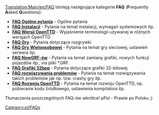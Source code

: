 [[Translation:Main/en/FAQ]]{{en/-}}{{pl/Spis treści}}
Istnieją następujące kategorie '''FAQ''' ('''F'''requently '''A'''sked '''Q'''uestions):

*''' [[Main/pl/FAQ Ogólne pytania|FAQ Ogólne pytania]]''' - Ogólne pytania
*''' [[Main/pl/FAQ Instalacji|FAQ Instalacji]]''' - Pytania na temat instalacji, wymagań systemowych itp.
*''' [[Main/pl/FAQ Wersje OpenTTD|FAQ Wersji OpenTTD]]''' - Wyjaśnienie terminologii używanej w różnych wersjach OpenTTD
*''' [[Main/pl/FAQ rozgrywki|FAQ Gry]]''' - Pytania dotyczące rozgrywki
*''' [[Main/pl/FAQ Gry Wieloosobowej|FAQ Gry Wieloosobowej]]''' - Pytania na temat gry sieciowej, ustawień serwera itp.
*''' [[Main/pl/FAQ NewGRF|FAQ NewGRF-ów]]''' - Pytania na temat zamiany grafiki, nowych funkcji pojazdów itp., via pliki *.GRF.
*''' [[Main/pl/FAQ Grafiki 32bpp|FAQ Grafiki 32bpp]]''' - Pytania dotyczące grafiki 32-bitowej.
*''' [[Main/pl/FAQ rozwiązywania problemów|FAQ rozwiązywania problemów]]''' - Pytania na temat rozwiązywania takich problemów jak np. tzw. crashy gry itp.
*''' [[Main/pl/FAQ rozwoju|FAQ Rozwoju OpenTTD]]''' - Pytania na temat rozwoju OpenTTD, np. pobieranie kodu źródłowego, ustawienia kompilatora itp.

Tłumaczenia poszczególnych FAQ-ów wkrótce!
pPol - Prawie po Polsku ;)

[[Category:pl/FAQs]]
